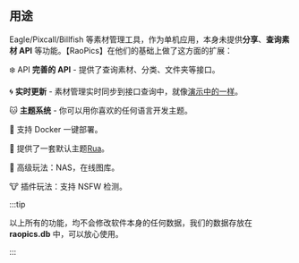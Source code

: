 ## 用途

Eagle/Pixcall/Billfish 等素材管理工具，作为单机应用，本身未提供**分享**、**查询素材 API** 等功能。【RaoPics】在他们的基础上做了这方面的扩展：

❄️ API **完善的 API** - 提供了查询素材、分类、文件夹等接口。

🌀 **实时更新** - 素材管理实时同步到接口查询中，就像[演示中的一样](/)。

🐱 **主题系统** - 你可以用你喜欢的任何语言开发主题。

🐹 支持 Docker 一键部署。

🐸 提供了一套默认主题[Rua](https://github.com/rao-pics/rua)。

🐻 高级玩法：NAS，在线图库。

🐮 插件玩法：支持 NSFW 检测。

:::tip

以上所有的功能，均不会修改软件本身的任何数据，我们的数据存放在 **raopics.db** 中，可以放心使用。

:::
